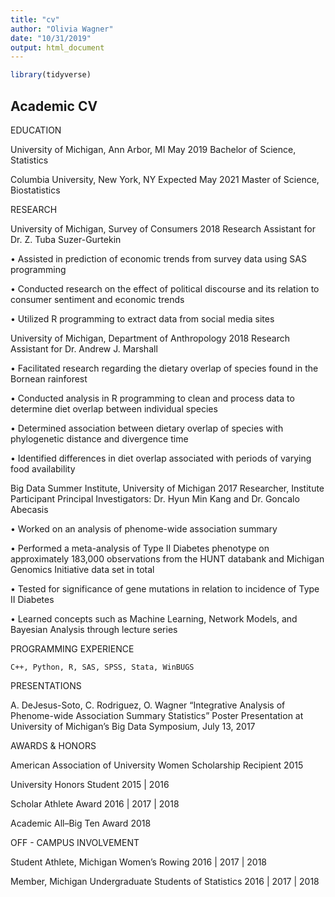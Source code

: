 ```yaml
---
title: "cv"
author: "Olivia Wagner"
date: "10/31/2019"
output: html_document
---
```


```r
library(tidyverse)
```

## Academic CV ##

EDUCATION

University of Michigan, Ann Arbor, MI 				    	                            May 2019 
Bachelor of Science, Statistics

Columbia University, New York, NY					                                  Expected May 2021
Master of Science, Biostatistics

RESEARCH
	
University of Michigan, Survey of Consumers					                              2018
Research Assistant for Dr. Z. Tuba Suzer-Gurtekin


•	Assisted in prediction of economic trends from 
survey data using SAS programming

•	Conducted research on the effect of political 
discourse and its relation to consumer sentiment and
economic trends

•	Utilized R programming to extract data from social
media sites


University of Michigan, Department of Anthropology					                       2018
Research Assistant for Dr. Andrew J. Marshall


•	Facilitated research regarding the dietary overlap 
of species found in the Bornean rainforest 

•	Conducted analysis in R programming to clean and process
data to determine diet overlap between individual species

•	Determined association between dietary overlap of 
species with phylogenetic distance and divergence time

•	Identified differences in diet overlap associated with
periods of varying food availability



Big Data Summer Institute, University of Michigan					                         2017
Researcher, Institute Participant
Principal Investigators: Dr. Hyun Min Kang and
Dr. Goncalo Abecasis


•	Worked on an analysis of phenome-wide association summary

•	Performed a meta-analysis of Type II Diabetes phenotype on 
approximately 183,000 observations from the HUNT databank and
Michigan Genomics Initiative data set in total

•	Tested for significance of gene mutations in relation to 
incidence of Type II Diabetes

•	Learned concepts such as Machine Learning, Network Models, 
and Bayesian Analysis through lecture series


PROGRAMMING EXPERIENCE

	C++, Python, R, SAS, SPSS, Stata, WinBUGS


PRESENTATIONS
	
A. DeJesus-Soto, C. Rodriguez, O. Wagner “Integrative Analysis of Phenome-wide Association Summary Statistics” Poster Presentation at University of Michigan’s Big Data Symposium, July 13, 2017


AWARDS & HONORS

American Association of University Women Scholarship Recipient                     2015  

University Honors Student                                                       2015 | 2016     

Scholar Athlete Award							                                          2016 | 2017 | 2018

Academic All–Big Ten Award					                                               2018



OFF - CAMPUS INVOLVEMENT
	
Student Athlete, Michigan Women’s Rowing 				                            2016 | 2017 | 2018

Member, Michigan Undergraduate Students of Statistics                       2016 | 2017 | 2018
